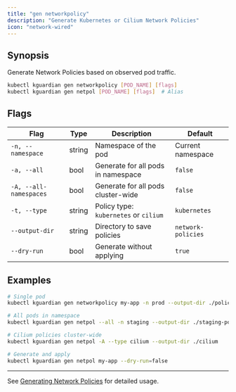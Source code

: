 ```yaml
---
title: "gen networkpolicy"
description: "Generate Kubernetes or Cilium Network Policies"
icon: "network-wired"
---
```


## Synopsis

Generate Network Policies based on observed pod traffic.

```bash
kubectl kguardian gen networkpolicy [POD_NAME] [flags]
kubectl kguardian gen netpol [POD_NAME] [flags]  # Alias
```

## Flags

| Flag | Type | Description | Default |
|------|------|-------------|---------|
| `-n, --namespace` | string | Namespace of the pod | Current namespace |
| `-a, --all` | bool | Generate for all pods in namespace | `false` |
| `-A, --all-namespaces` | bool | Generate for all pods cluster-wide | `false` |
| `-t, --type` | string | Policy type: `kubernetes` or `cilium` | `kubernetes` |
| `--output-dir` | string | Directory to save policies | `network-policies` |
| `--dry-run` | bool | Generate without applying | `true` |

## Examples

```bash
# Single pod
kubectl kguardian gen networkpolicy my-app -n prod --output-dir ./policies

# All pods in namespace
kubectl kguardian gen netpol --all -n staging --output-dir ./staging-policies

# Cilium policies cluster-wide
kubectl kguardian gen netpol -A --type cilium --output-dir ./cilium

# Generate and apply
kubectl kguardian gen netpol my-app --dry-run=false
```

---

See [Generating Network Policies](/guides/generating-network-policies) for detailed usage.
